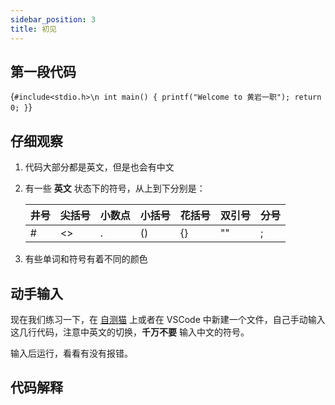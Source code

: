 ```yaml
---
sidebar_position: 3
title: 初见
---
```


## 第一段代码
<Editor>{`#include<stdio.h>\n
int main()
{
    printf("Welcome to 黄岩一职");
    return 0;
}`}</Editor>

## 仔细观察

1. 代码大部分都是英文，但是也会有中文
2. 有一些 **英文** 状态下的符号，从上到下分别是：

    | 井号 | 尖括号 | 小数点 | 小括号 | 花括号 | 双引号 | 分号 |
    |----|-----|-----|-----|-----|-----|----|
    | #  | <\>  | .   | ()  | {}  | ""  | ;  |

3. 有些单词和符号有着不同的颜色

## 动手输入

现在我们练习一下，在 [自测猫](https://code.hyyz.izhai.net/) 上或者在 VSCode 中新建一个文件，自己手动输入这几行代码，注意中英文的切换，**千万不要** 输入中文的符号。

输入后运行，看看有没有报错。

## 代码解释